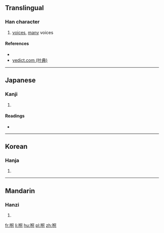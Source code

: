 ==Translingual==

===Han character===
{{Han char|rn=30|rad=口|as=07|sn=10|four=|canj=ROMR,XXROM|ids=⿰口何}}

# [[voice]]s, [[many]] voices

====References====
* {{Han ref|kx=0190.240|dkj=03657|dj=0410.050|hdz=10631.040|uh=54EC|ud=21740}}
* [http://yedict.com/htm/54/54EC.htm yedict.com (叶典)]

----

==Japanese==

===Kanji===
{{ja-kanji|grade=|rs=口07}}

# {{defn|lang=ja|sort=口07}}

====Readings====
* {{ja-readings|on=[[か]] (ka)|kun=[[しかる]] (shikaru), [[せめる]] (semeru)}}

----

==Korean==

===Hanja===
{{ko-hanja|hangeul=하|rv=ha|mr=ha}}

# {{defn|lang=ko|sort=口07}}

----

==Mandarin==

===Hanzi===
{{cmn-hanzi|pin=[[hé]] ([[he2]])|wg=ho<sup>2</sup>}}

# {{defn|lang=cmn|sort=口07}}

[[fr:哬]]
[[li:哬]]
[[hu:哬]]
[[pl:哬]]
[[zh:哬]]